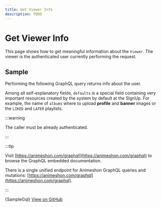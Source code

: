 ```yaml
---
title: Get Viewer Info
description: TODO
---
```


# Get Viewer Info

This page shows how to get meaningful information about the `Viewer`. The viewer is the authenticated user currently performing the request.

## Sample

Performing the following GraphQL query returns info about the user.

Among all self-explanatory fields, `defaults` is a special field containing very important resources created by the system by default at the SIgnUp.
For example, the name of `albums` where to upload **profile** and **banner** images or the `LIKED` and `LATER` playlists.


:::warning

The caller must be already authenticated.

:::

:::tip

Visit [https://animeshon.com/graphql](https://animeshon.com/graphql) to browse the GraphQL embedded documentation.

There is a single unified endpoint for Animeshon GraphQL queries and mutations: [https://animeshon.com/graphql](https://animeshon.com/graphql).

:::


<CodeBlock language="graphql">
  {SampleGql}
</CodeBlock>
<a href="https://github.com/animeapis/graphql-samples/blob/master/quickstarts/query-viewer-info.gql">View on GitHub</a>
